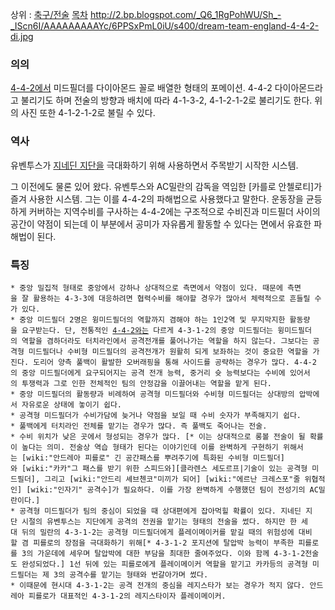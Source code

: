 상위 : [[축구/전술]]
[[목차]]
http://2.bp.blogspot.com/_Q6_1RgPohWU/Sh_-_IScn6I/AAAAAAAAAYc/6PPSxPmL0iU/s400/dream-team-england-4-4-2-di.jpg
=== 의의 ===
[[4-4-2]]에서 미드필더를 다이아몬드 꼴로 배열한 형태의 포메이션. 4-4-2 다이아몬드라고 불리기도 하며 전술의 방향과 배치에 따라 4-1-3-2, 4-1-2-1-2로 불리기도 한다. 위의 사진 또한 4-1-2-1-2로 불릴 수 있다.
=== 역사 ===
유벤투스가 [[지네딘 지단]]을 극대화하기 위해 사용하면서 주목받기 시작한 시스템.

그 이전에도 물론 있어 왔다. 유벤투스와 AC밀란의 감독을 역임한 [카를로 안첼로티]가 즐겨 사용한 시스템. 그는 이를 4-4-2의 파해법으로 사용했다고 말한다. 운동장을 균등하게 커버하는 지역수비를 구사하는 4-4-2에는 구조적으로 수비진과 미드필더 사이의 공간이 약점이 되는데 이 부분에서 공미가 자유롭게 활동할 수 있다는 면에서 유효한 파해법이 된다.
=== 특징 ===
 * 중앙 밀집적 형태로 중앙에서 강하나 상대적으로 측면에서 약점이 있다. 때문에 측면을 잘 활용하는 4-3-3에 대응하려면 협력수비를 해야할 경우가 많아서 체력적으로 흔들릴 수가 있다.
 * 중앙 미드필더 2명은 윙미드필더의 역할까지 겸해야 하는 1인2역 및 무지막지한 활동량을 요구받는다. 단, 전통적인 [[4-4-2]]와는 다르게 4-3-1-2의 중앙 미드필더는 윙미드필더의 역할을 겸하더라도 터치라인에서 공격전개를 풀어나가는 역할을 하지 않는다. 그보다는 공격형 미드필더나 수비형 미드필더의 공격전개가 원활히 되게 보좌하는 것이 중요한 역할을 가진다. 도리어 양측 풀백이 활발한 오버래핑을 통해 사이드를 공략하는 경우가 많다. 4-4-2의 중앙 미드필더에게 요구되어지는 공격 전개 능력, 중거리 슛 능력보다는 수비에 있어서의 투쟁력과 그로 인한 전체적인 팀의 안정감을 이끌어내는 역할을 맡게 된다.
 * 중앙 미드필더의 활동량과 비례하여 공격형 미드필더와 수비형 미드필더는 상대방의 압박에서 자유로운 상태에 놓이기 쉽다.
 * 공격형 미드필더가 수비가담에 늦거나 약점을 보일 때 수비 숫자가 부족해지기 쉽다.
 * 풀백에게 터치라인 전체를 맡기는 경우가 많다. 즉 풀백도 죽어나는 전술.
 * 수비 위치가 낮은 곳에서 형성되는 경우가 많다. [* 이는 상대적으로 롱볼 전술이 될 확률이 높다는 의미. 전술상 역습 형태가 된다는 이야기인데 이를 완벽하게 구현하기 위해서는 [wiki:"안드레아 피를로" 긴 공간패스를 뿌려주기에 특화된 수비형 미드필더]와 [wiki:"카카"그 패스를 받기 위한 스피드와][클라렌스 세도르프|기술이 있는 공격형 미드필더], 그리고 [wiki:"안드리 셰브첸코"미끼가 되어] [wiki:"에르난 크레스포"줄 위협적인] [wiki:"인자기" 공격수]가 필요하다. 이를 가장 완벽하게 수행했던 팀이 전성기의 AC밀란이다.] 
 * 공격형 미드필더가 팀의 중심이 되었을 때 상대편에게 잡아먹힐 확률이 있다. 지네딘 지단 시절의 유벤투스는 지단에게 공격의 전권을 맡기는 형태의 전술을 썼다. 하지만 한 세대 뒤의 밀란의 4-3-1-2는 공격형 미드필더에게 플레이메이커를 맡길 때의 위험성에 대비할 겸 피를로의 장점을 극대화하기 위해[* 4-3-1-2 포지션에 탈압박 능력이 부족한 피를로를 3의 가운데에 세우며 탈압박에 대한 부담을 최대한 줄여주었다. 이와 함께 4-3-1-2전술도 완성되었다.] 1선 뒤에 있는 피를로에게 플레이메이커 역할을 맡기고 카카등의 공격형 미드필더는 제 3의 공격수를 맡기는 형태와 번갈아가며 썼다.
 * 이때문에 현시대 4-3-1-2는 공격 전개의 중심을 레지스타가 보는 경우가 적지 않다. 안드레아 피를로가 대표적인 4-3-1-2의 레지스타이자 플레이메이커. 
